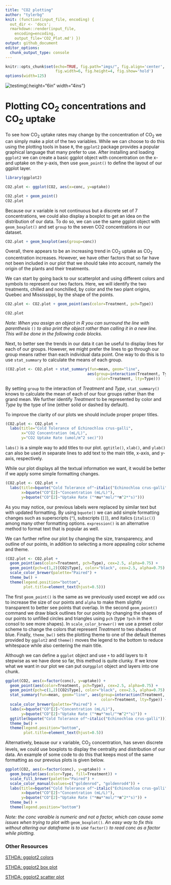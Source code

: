 ```yaml
---
title: "CO2 plotting"
author: "tylerbg"
knit: (function(input_file, encoding) {
  out_dir <- 'docs';
  rmarkdown::render(input_file,
    encoding=encoding,
    output_file='CO2_Plot.md') })
output: github_document
editor_options:
  chunk_output_type: console
---
```


```r
knitr::opts_chunk$set(echo=TRUE, fig.path="imgs/", fig.align='center',
                      fig.width=6, fig.height=4, fig.show='hold')
options(width=125)
```

![testimg](./imgs/geom_boxplot_full-1.png){:height="6in" width="4ins"}

# Plotting CO<sub>2</sub> concentrations and CO<sub>2</sub> uptake

To see how CO<sub>2</sub> uptake rates may change by the concentration of CO<sub>2</sub> we can simply make a plot of the two variables.  While we can choose to do this using the plotting tools in base `R`, the `ggplot2` package provides a popular graphical language that many prefer to use.  After installing and loading `ggplot2` we can create a basic ggplot object with concentration on the x- and uptake on the y-axis, then use `geom_point()` to define the layout of our ggplot layer.
  
```r
library(ggplot2)

CO2.plot <- ggplot(CO2, aes(x=conc, y=uptake))

CO2.plot + geom_point()
CO2.plot
```

Because our x variable is not continuous but a discrete set of 7 concentrations, we could also display a boxplot to get an idea on the distribution of our data.  To do so, we can use the same ggplot object with `geom_boxplot()` and set `group` to the seven CO2 concentrations in our dataset.

```r
CO2.plot + geom_boxplot(aes(group=conc))
```

Overall, there appears to be an increasing trend in CO<sub>2</sub> uptake as CO<sub>2</sub> concentration increases.  However, we have other factors that so far have not been included in our plot that we should take into account, namely the origin of the plants and their treatments.

We can start by going back to our scatterplot and using different colors and symbols to represent our two factors.  Here, we will identify the two treatments, chilled and nonchilled, by color and the two plant origins, Quebec and Mississippi, by the shape of the points.

```r
CO2.plot <- CO2.plot + geom_point(aes(color=Treatment, pch=Type))

CO2.plot
```

*Note: When you assign an object in R you can surround the line with parenthesis* `()` *to also print the object rather than calling it in a new line.  This will be done in the following code blocks.*

Next, to better see the trends in our data it can be useful to display lines for each of our groups.  However, we might prefer the lines to go through our group means rather than each individual data point.  One way to do this is to use `stat_summary` to calculate the means of each group.

```r
(CO2.plot <- CO2.plot + stat_summary(fun=mean, geom="line",
                                    aes(group=interaction(Treatment, Type),
                                        color=Treatment, lty=Type)))
```

By setting `group` to the interaction of *Treatment* and *Type*, `stat_summary()` knows to calculate the mean of each of our four groups rather than the grand mean.  We further identify *Treatment* to be represented by color and *Type* by the type of line (either solid or dashed by default).

To improve the clarity of our plots we should include proper proper titles.

```r
(CO2.plot <- CO2.plot +
  labs(title="Cold Tolerance of Echinochloa crus-galli",
       x="CO2 Concentration (mL/L)",
       y="CO2 Uptake Rate (umol/m^2 sec)"))
```

`labs()` is a simple way to add titles to our plot.  `ggtitle()`, `xlab()`, and `ylab()` can also be used in separate lines to add text to the main title, x-axis, and y-axis, respectively.

While our plot displays all the textual information we want, it would be better if we apply some simple formatting changes.

```r
(CO2.plot <- CO2.plot +
  labs(title=bquote("Cold Tolerance of"~italic("Echinochloa crus-galli")),
       x=bquote("CO"[2]~"Concentration (mL/L)"),
       y=bquote("CO"[2]~"Uptake Rate ("*mu*"mol/"*m^2*"s)")))
```

As you may notice, our previous labels were replaced by similar text but with updated formatting.  By using `bquote()` we can add simple formatting changes such as superscripts (`^`), subscripts (`[]`), and italics (`italic()`) among many other formatting options.  `expression()` is an alternative method to format text that is popular as well.

We can further refine our plot by changing the size, transparency, and outline of our points, in addition to selecting a more appealing color scheme and theme.

```r
(CO2.plot <- CO2.plot +
  geom_point(aes(color=Treatment, pch=Type), cex=2.5, alpha=0.75) +
  geom_point(pch=c(1,2)[CO2$Type], color="black", cex=2.5, alpha=0.75) +
  scale_color_brewer(palette="Paired") +
  theme_bw() +
  theme(legend.position="bottom",
        plot.title=element_text(hjust=0.5)))
```

The first `geom_point()` is the same as we previously used except we add `cex` to increase the size of our points and `alpha` to make them slightly transparent to better see points that overlap.  In the second `geom_point()` command we draw black outlines for our points by changing the shapes of our points to unfilled circles and triangles using `pch` (type `?pch` in the `R` consol to see more shapes).  In `scale_color_brewer()` we use a preset color scheme to change the colors that represent *Treatment* to two shades of blue.  Finally, `theme_bw()` sets the plotting theme to one of the default themes provided by `ggplot2` and `theme()` moves the legend to the bottom to reduce whitespace while also centering the main title.

Although we can define a `ggplot` object and use `+` to add layers to it stepwise as we have done so far, this method is quite clunky.  If we know what we want in our plot we can put our`ggplot` object and layers into one chunk.

```r
ggplot(CO2, aes(x=factor(conc), y=uptake)) +
  geom_point(aes(color=Treatment, pch=Type), cex=2.5, alpha=0.75) +
  geom_point(pch=c(1,2)[CO2$Type], color="black", cex=2.5, alpha=0.75) +
  stat_summary(fun=mean, geom="line", aes(group=interaction(Treatment, Type),
                                          color=Treatment, lty=Type)) +
  scale_color_brewer(palette="Paired") +
  labs(x=bquote("CO"[2]~"Concentration (mL/L)"),
       y=bquote("CO"[2]~"Uptake Rate ("*mu*"mol/"*m^2*"s)")) +
  ggtitle(bquote("Cold Tolerance of"~italic("Echinochloa crus-galli"))) +
  theme_bw() +
  theme(legend.position="bottom",
        plot.title=element_text(hjust=0.5))
```

Alternatively, beause our x variable, CO<sub>2</sub> concentration, has seven discrete levels, we could use boxplots to display the centrality and distribution of our data.  An example of some code to do this that keeps most of the same formatting as our prevoius plots is given below.

```r
ggplot(CO2, aes(x=factor(conc), y=uptake)) +
  geom_boxplot(aes(color=Type, fill=Treatment)) +
  scale_fill_brewer(palette="Paired") +
  scale_color_manual(values=c("goldenrod", "goldenrod4")) +
  labs(title=bquote("Cold Tolerance of"~italic("Echinochloa crus-galli")),
       x=bquote("CO"[2]~"Concentration (mL/L)"),
       y=bquote("CO"[2]~"Uptake Rate ("*mu*"mol/"*m^2*"s)")) +
  theme_bw() +
  theme(legend.position="bottom")
```

*Note: the conc varaible is numeric and not a factor, which can cause some issues when trying to plot with* `geom_boxplot()`*.  An easy way to fix this without altering our dataframe is to use* `factor()` *to read conc as a factor while plotting.*

\newline
\newline

### Other Resources

[STHDA: ggplot2 colors](http://www.sthda.com/english/wiki/ggplot2-colors-how-to-change-colors-automatically-and-manually)

[STHDA: ggplot2 box plot](http://www.sthda.com/english/wiki/ggplot2-box-plot-quick-start-guide-r-software-and-data-visualization)

[STHDA: ggplot2 scatter plot](http://www.sthda.com/english/wiki/ggplot2-scatter-plots-quick-start-guide-r-software-and-data-visualization)